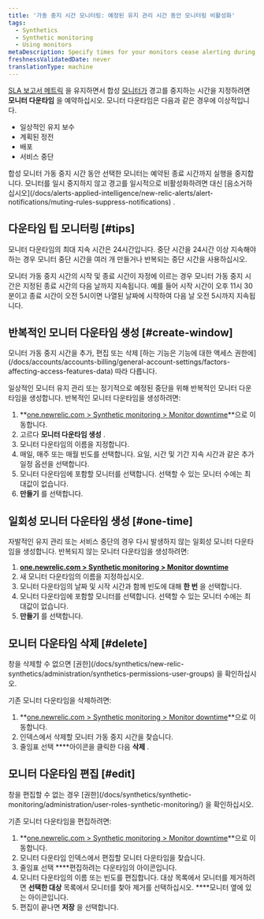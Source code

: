 ```yaml
---
title: '가동 중지 시간 모니터링: 예정된 유지 관리 시간 동안 모니터링 비활성화'
tags:
  - Synthetics
  - Synthetic monitoring
  - Using monitors
metaDescription: Specify times for your monitors cease alerting during deployments and maintenance windows.
freshnessValidatedDate: never
translationType: machine
---
```


[SLA 보고서 메트릭](/docs/synthetics/new-relic-synthetics/pages/synthetics-sla-report-aggregate-monitor-metrics) 을 유지하면서 합성 [모니터가](/docs/synthetics/new-relic-synthetics/using-monitors/add-edit-monitors#types-monitors) 경고를 중지하는 시간을 지정하려면 **모니터 다운타임** 을 예약하십시오. 모니터 다운타임은 다음과 같은 경우에 이상적입니다.

* 일상적인 유지 보수
* 계획된 정전
* 배포
* 서비스 중단

<Callout variant="important">
  합성 모니터 가동 중지 시간 동안 선택한 모니터는 예약된 종료 시간까지 실행을 중지합니다. 모니터를 일시 중지하지 않고 경고를 일시적으로 비활성화하려면 대신 [음소거하십시오](/docs/alerts-applied-intelligence/new-relic-alerts/alert-notifications/muting-rules-suppress-notifications) .
</Callout>

## 다운타임 팁 모니터링 [#tips]

모니터 다운타임의 최대 지속 시간은 24시간입니다. 중단 시간을 24시간 이상 지속해야 하는 경우 모니터 중단 시간을 여러 개 만들거나 반복되는 중단 시간을 사용하십시오.

모니터 가동 중지 시간의 시작 및 종료 시간이 자정에 이르는 경우 모니터 가동 중지 시간은 지정된 종료 시간의 다음 날까지 지속됩니다. 예를 들어 시작 시간이 오후 11시 30분이고 종료 시간이 오전 5시이면 나열된 날짜에 시작하여 다음 날 오전 5시까지 지속됩니다.

## 반복적인 모니터 다운타임 생성 [#create-window]

<Callout variant="tip">
  모니터 가동 중지 시간을 추가, 편집 또는 삭제 [하는 기능은 기능에 대한 액세스 권한에](/docs/accounts/accounts-billing/general-account-settings/factors-affecting-access-features-data) 따라 다릅니다.
</Callout>

일상적인 모니터 유지 관리 또는 정기적으로 예정된 중단을 위해 반복적인 모니터 다운타임을 생성합니다. 반복적인 모니터 다운타임을 생성하려면:

1. **[one.newrelic.com > Synthetic monitoring > Monitor downtime](https://one.newrelic.com/synthetics-nerdlets/monitor-downtime-list)**으로 이동합니다.
2. 고르다 **<Icon name="fe-plus-circle"/>모니터 다운타임 생성** .
3. 모니터 다운타임의 이름을 지정합니다.
4. 매일, 매주 또는 매월 빈도를 선택합니다. 요일, 시간 및 기간 지속 시간과 같은 추가 일정 옵션을 선택합니다.
5. 모니터 다운타임에 포함할 모니터를 선택합니다. 선택할 수 있는 모니터 수에는 최대값이 없습니다.
6. **만들기** 를 선택합니다.

## 일회성 모니터 다운타임 생성 [#one-time]

자발적인 유지 관리 또는 서비스 중단의 경우 다시 발생하지 않는 일회성 모니터 다운타임을 생성합니다. 반복되지 않는 모니터 다운타임을 생성하려면:

1. **[one.newrelic.com > Synthetic monitoring > Monitor downtime](https://one.newrelic.com/synthetics-nerdlets/monitor-downtime-list)**
2. 새 모니터 다운타임의 이름을 지정하십시오.
3. 모니터 다운타임의 날짜 및 시작 시간과 함께 빈도에 대해 **한 번** 을 선택합니다.
4. 모니터 다운타임에 포함할 모니터를 선택합니다. 선택할 수 있는 모니터 수에는 최대값이 없습니다.
5. **만들기** 를 선택합니다.

## 모니터 다운타임 삭제 [#delete]

<Callout variant="tip">
  창을 삭제할 수 없으면 [권한](/docs/synthetics/new-relic-synthetics/administration/synthetics-permissions-user-groups) 을 확인하십시오.
</Callout>

기존 모니터 다운타임을 삭제하려면:

1. **[one.newrelic.com > Synthetic monitoring > Monitor downtime](https://one.newrelic.com/synthetics-nerdlets/monitor-downtime-list)**으로 이동합니다.
2. 인덱스에서 삭제할 모니터 가동 중지 시간을 찾습니다.
3. 줄임표 선택 **<Icon name="fe-more-horizontal"/>**아이콘을 클릭한 다음 **삭제** .

## 모니터 다운타임 편집 [#edit]

<Callout variant="tip">
  창을 편집할 수 없는 경우 [권한](/docs/synthetics/synthetic-monitoring/administration/user-roles-synthetic-monitoring/) 을 확인하십시오.
</Callout>

기존 모니터 다운타임을 편집하려면:

1. **[one.newrelic.com > Synthetic monitoring > Monitor downtime](https://one.newrelic.com/synthetics-nerdlets/monitor-downtime-list)**으로 이동합니다.
2. 모니터 다운타임 인덱스에서 편집할 모니터 다운타임을 찾습니다.
3. 줄임표 선택 **<Icon name="fe-more-horizontal"/>**편집하려는 다운타임의 아이콘입니다.
4. 모니터 다운타임의 이름 또는 빈도를 편집합니다. 대상 목록에서 모니터를 제거하려면 **선택한 대상** 목록에서 모니터를 찾아 제거를 선택하십시오. **<Icon name="fe-x-circle"/>**모니터 옆에 있는 아이콘입니다.
5. 편집이 끝나면 **저장** 을 선택합니다.